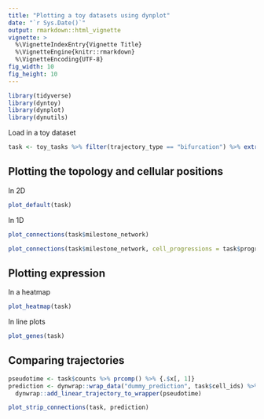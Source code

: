 ```yaml
---
title: "Plotting a toy datasets using dynplot"
date: "`r Sys.Date()`"
output: rmarkdown::html_vignette
vignette: >
  %\VignetteIndexEntry{Vignette Title}
  %\VignetteEngine{knitr::rmarkdown}
  %\VignetteEncoding{UTF-8}
fig_width: 10
fig_height: 10 
---
```


```r
library(tidyverse)
library(dyntoy)
library(dynplot)
library(dynutils)
```

Load in a toy dataset
```r
task <- toy_tasks %>% filter(trajectory_type == "bifurcation") %>% extract_row_to_list(1)
```

## Plotting the topology and cellular positions

In 2D
```r
plot_default(task)
```

In 1D
```r
plot_connections(task$milestone_network)

plot_connections(task$milestone_network, cell_progressions = task$progressions %>% sample_n(10))
```

## Plotting expression

In a heatmap
```r
plot_heatmap(task)
```

In line plots
```r
plot_genes(task)
```

## Comparing trajectories
```r
pseudotime <- task$counts %>% prcomp() %>% {.$x[, 1]}
prediction <- dynwrap::wrap_data("dummy_prediction", task$cell_ids) %>% 
  dynwrap::add_linear_trajectory_to_wrapper(pseudotime)

plot_strip_connections(task, prediction)
```

